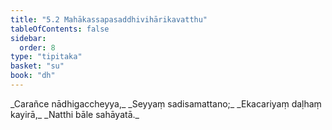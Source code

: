 ```yaml
---
title: "5.2 Mahākassapasaddhivihārikavatthu"
tableOfContents: false
sidebar:
  order: 8
type: "tipitaka"
basket: "su"
book: "dh"
---
```



<DynamicBreadcrumb />

<Division number="61" book="dh" bookNo="18" page="22">

<Paragraph number="66" type="verses" book="dh">
_Carañce nādhigaccheyya,_  
_Seyyaṃ sadisamattano;_  
_Ekacariyaṃ daḷhaṃ kayirā,_  
_Natthi bāle sahāyatā._
</Paragraph>
</Division>